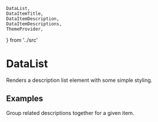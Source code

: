     DataList,
    DataItemTitle,
    DataItemDescription,
    DataItemDescriptions,
    ThemeProvider,
} from '../src'

<Meta title="3. Components|DataList" component={DataList} />

# DataList

Renders a description list element with some simple styling.

## Examples

<Preview>
    <Story name="Default">
        <ThemeProvider>
            <DataList>
                <DataItemTitle>Firefox</DataItemTitle>
                <DataItemDescription>
                    A free, open source, cross-platform, graphical web browser
                    developed by the Mozilla Corporation and hundreds of
                    volunteers.
                </DataItemDescription>
            </DataList>
        </ThemeProvider>
    </Story>
</Preview>

Group related descriptions together for a given item.

<Preview>
    <Story name="Grouped">
        <ThemeProvider>
            <DataList>
                <DataItemTitle>Firefox</DataItemTitle>
                <DataItemDescriptions>
                    <DataItemDescription>A browser</DataItemDescription>
                    <DataItemDescription>A red fox</DataItemDescription>
                </DataItemDescriptions>
            </DataList>
        </ThemeProvider>
    </Story>
</Preview>

